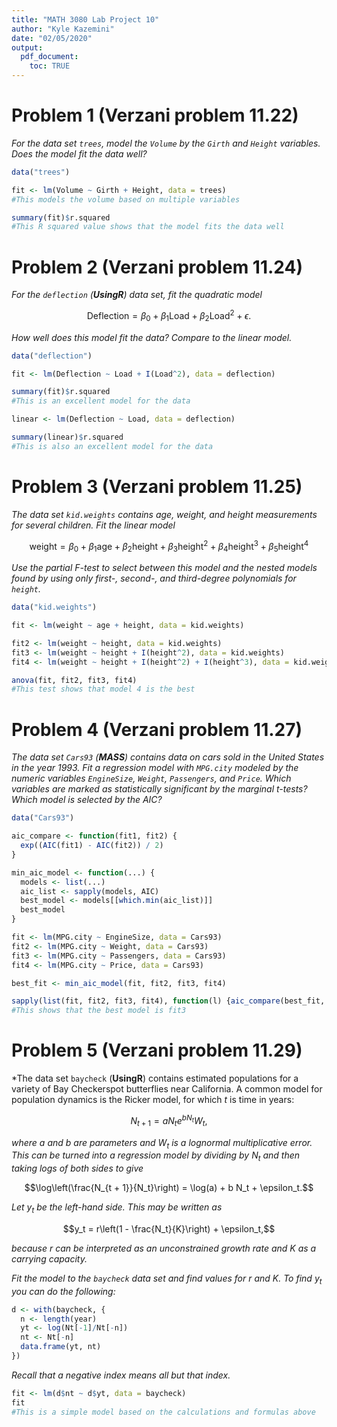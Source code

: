 ---
title: "MATH 3080 Lab Project 10"
author: "Kyle Kazemini"
date: "02/05/2020"
output:
  pdf_document:
    toc: TRUE
---

# Problem 1 (Verzani problem 11.22)

*For the data set `trees`, model the `Volume` by the `Girth` and `Height`
variables. Does the model fit the data well?*

```{r, error = TRUE}
data("trees")

fit <- lm(Volume ~ Girth + Height, data = trees)
#This models the volume based on multiple variables

summary(fit)$r.squared
#This R squared value shows that the model fits the data well
```

# Problem 2 (Verzani problem 11.24)

*For the `deflection` (**UsingR**) data set, fit the quadratic model*

$$\text{Deflection} = \beta_0 + \beta_1 \text{Load} + \beta_2 \text{Load}^2 +
\epsilon.$$

*How well does this model fit the data? Compare to the linear model.*

```{r, error = TRUE}
data("deflection")

fit <- lm(Deflection ~ Load + I(Load^2), data = deflection)

summary(fit)$r.squared
#This is an excellent model for the data

linear <- lm(Deflection ~ Load, data = deflection)

summary(linear)$r.squared
#This is also an excellent model for the data
```

# Problem 3 (Verzani problem 11.25)

*The data set `kid.weights` contains age, weight, and height measurements for
several children. Fit the linear model*

$$\text{weight} = \beta_0 + \beta_1 \text{age} + \beta_2 \text{height} + \beta_3
\text{height}^2 + \beta_4 \text{height}^3 + \beta_5 \text{height}^4$$

*Use the partial $F$-test to select between this model and the nested models
found by using only first-, second-, and third-degree polynomials for `height`.*

```{r, error = TRUE}
data("kid.weights")

fit <- lm(weight ~ age + height, data = kid.weights)

fit2 <- lm(weight ~ height, data = kid.weights)
fit3 <- lm(weight ~ height + I(height^2), data = kid.weights)
fit4 <- lm(weight ~ height + I(height^2) + I(height^3), data = kid.weights)

anova(fit, fit2, fit3, fit4)
#This test shows that model 4 is the best
```

# Problem 4 (Verzani problem 11.27)

*The data set `Cars93` (**MASS**) contains data on cars sold in the United
States in the year 1993. Fit a regression model with `MPG.city` modeled by the
numeric variables `EngineSize`, `Weight`, `Passengers`, and `Price`. Which
variables are marked as statistically significant by the marginal $t$-tests?
Which model is selected by the AIC?*

```{r, error = TRUE}
data("Cars93")

aic_compare <- function(fit1, fit2) {
  exp((AIC(fit1) - AIC(fit2)) / 2)
}

min_aic_model <- function(...) {
  models <- list(...)
  aic_list <- sapply(models, AIC)
  best_model <- models[[which.min(aic_list)]]
  best_model
}

fit <- lm(MPG.city ~ EngineSize, data = Cars93)
fit2 <- lm(MPG.city ~ Weight, data = Cars93)
fit3 <- lm(MPG.city ~ Passengers, data = Cars93)
fit4 <- lm(MPG.city ~ Price, data = Cars93)

best_fit <- min_aic_model(fit, fit2, fit3, fit4)

sapply(list(fit, fit2, fit3, fit4), function(l) {aic_compare(best_fit, l)})
#This shows that the best model is fit3
```

# Problem 5 (Verzani problem 11.29)

*The data set `baycheck` (**UsingR**) contains estimated populations for a
variety of Bay Checkerspot butterflies near California. A common model for
population dynamics is the Ricker model, for which $t$ is time in years:

$$N_{t + 1} = aN_t e^{bN_t} W_t,$$

*where $a$ and $b$ are parameters and $W_t$ is a lognormal multiplicative error.
This can be turned into a regression model by dividing by $N_t$ and then taking
logs of both sides to give*

$$\log\left(\frac{N_{t + 1}}{N_t}\right) = \log(a) + b N_t + \epsilon_t.$$

*Let $y_t$ be the left-hand side. This may be written as*

$$y_t = r\left(1 - \frac{N_t}{K}\right) + \epsilon_t,$$

*because $r$ can be interpreted as an unconstrained growth rate and $K$ as a
carrying capacity.*

*Fit the model to the `baycheck` data set and find values for $r$ and $K$. To
find $y_t$ you can do the following:*

```{r, error = TRUE}
d <- with(baycheck, {
  n <- length(year)
  yt <- log(Nt[-1]/Nt[-n])
  nt <- Nt[-n]
  data.frame(yt, nt)
})
```

*Recall that a negative index means all but that index.*

```{r, error = TRUE}
fit <- lm(d$nt ~ d$yt, data = baycheck)
fit
#This is a simple model based on the calculations and formulas above
```

